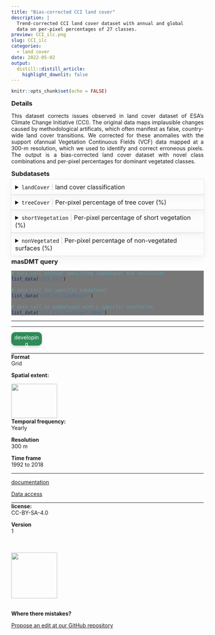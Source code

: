 ```yaml
---
title: "Bias-corrected CCI land cover"
description: |
  Trend-corrected CCI land cover dataset with annual and global 
  data on per-pixel percentages of 27 classes.
preview: CCI_ilc.png
slug: CCI_ilc
categories:
  - land cover
date: 2022-05-02
output:
  distill::distill_article:
    highlight_downlit: false
---
```

  
```r
knitr::opts_chunk$set(echo = FALSE)
```

<div style="width=80%;margin-top:0;margin-bottom:0;">
<h3 style="margin-top:5;margin-bottom:5;">Details</h3>
<p align="justify">
This dataset corrects issues observed in land cover dataset of ESA's Climate Change Initiative (CCI). The original data maps implausible changes caused by methodological artificats, which often manifest as false, country-wide land cover transitions. We corrected for these anomalies with the support ofannual Vegetation Continuous Fields (VCF) data mapped at a 300-m resolution, which we used to identify and correct erroneous pixels. The output is a bias-corrected land cover dataset with novel class combinations and per-pixel percentages for dominant vegetated classes.
</p>

<h3 style="margin-top:5;margin-bottom:5;">Subdatasets</h3>
<details style='cursor:pointer;border:none;box-shadow: rgba(0, 0, 0, 0.05) 0px 6px 24px 0px, rgba(0, 0, 0, 0.08) 0px 0px 0px 1px;padding:10px;margin:0;'>
<summary style="font-size:16px;">`landCover`<span style="color:#C8C8C8;"> | </span>land cover classification</summary>
<hr style="margin-top:0;margin-bottom:20px;">
|content|description|
|-------|-----------|
|value_range|TBD|
</details>
<details style='cursor:pointer;border:none;box-shadow: rgba(0, 0, 0, 0.05) 0px 6px 24px 0px, rgba(0, 0, 0, 0.08) 0px 0px 0px 1px;padding:10px;margin:0;'>
<summary style="font-size:16px;">`treeCover`<span style="color:#C8C8C8;"> | </span>Per-pixel percentage of tree cover (%)</summary>
<hr style="margin-top:0;margin-bottom:20px;">
|content|description|
|-------|-----------|
|value_range|0...100|
</details>
<details style='cursor:pointer;border:none;box-shadow: rgba(0, 0, 0, 0.05) 0px 6px 24px 0px, rgba(0, 0, 0, 0.08) 0px 0px 0px 1px;padding:10px;margin:0;'>
<summary style="font-size:16px;">`shortVegetation`<span style="color:#C8C8C8;"> | </span>Per-pixel percentage of short vegetation (%)</summary>
<hr style="margin-top:0;margin-bottom:20px;">
|content|description|
|-------|-----------|
|value_range|0...100|
</details>
<details style='cursor:pointer;border:none;box-shadow: rgba(0, 0, 0, 0.05) 0px 6px 24px 0px, rgba(0, 0, 0, 0.08) 0px 0px 0px 1px;padding:10px;margin:0;'>
<summary style="font-size:16px;">`nonVegetated`<span style="color:#C8C8C8;"> | </span>Per-pixel percentage of non-vegetated surfaces (%)</summary>
<hr style="margin-top:0;margin-bottom:20px;">
|content|description|
|-------|-----------|
|value_range|0...100|
</details>
<h3 style="margin-top:5;margin-bottom:5;">masDMT query</h3>
<div style="width=80%;margin-top:5;margin-bottom:5;background-color:#777777;">
```r
# data call without specifying subdataset and resolution
list_data("CCI_ilc")

# data call for specific subdataset 
list_data("CCI_ilc/landCover")

# data call to subdataset with a specific resolution
list_data("CCI_ilc/landCover/300m")
```
</div>
<hr style="margin-top:0;margin-bottom:0;">

<hr>
</div>

<aside>
<p style="padding:5px;margin-top:0;margin-bottom:20px;border-radius:10px;text-align:center;background:#2E8B57;color:#ffffff;height:25px;width:70px;box-shadow: rgba(9, 30, 66, 0.25) 0px 4px 8px -2px, rgba(9, 30, 66, 0.08) 0px 0px 0px 1px;">developing</p>
<hr style="margin-top:0;margin-bottom:0;">
<p style="margin-top:0;margin-bottom:0;">**Format**</p>
<p style="margin-top:0;">Grid</p>
<p style="margin-top:0;">**Spatial extent:**</p>
<img src="_extent.png" width=120, height=90>
<p style="margin-top:0;margin-bottom:0;">**Temporal frequency:**</p>
<p style="margin-top:0;">Yearly</p>
<p style="margin-top:0;margin-bottom:0;">**Resolution**</p>
<p style="margin-top:0;">300 m</p>
<p style="margin-top:0;margin-bottom:0;">**Time frame**</p>
<p style="margin-top:0;">1992 to 2018</p>
<hr style="margin-top:0;margin-bottom:0;">
<p><p style='margin-top:0;margin-bottom:0;'><a style="margin:0;padding:0;" href="mailto:carsten.meyer@idiv.de?subject=Data information request: ">documentation</a></p></p>
<p><p style='margin-top:0;margin-bottom:0;'><a style="margin:0;padding:0;" href="mailto:carsten.meyer@idiv.de?subject=Data access request: ">Data access</a></p></p>
<hr style="margin-top:0;margin-bottom:0;">
<p style="margin-top:0;margin-bottom:0;">**license:**</p>
<p style="margin-top:0;">CC-BY-SA-4.0</p>
<p style="margin-top:0;margin-bottom:0;">**Version**</p>
<p style="margin-top:0;">1</p>
<br>
<br>
<img src="https://raw.githubusercontent.com/macroecology-society/masDMT/master/docs/sidebar_credits.png" width="120;">
<br>
<br>
<p style="margin-bottom:0;padding:0;">**Where there  mistakes?**</p>
<p><a href='https://github.com/macroecology-society/data-catalog/tree/main/_posts/CCI_ilc/CCI_ilc.yml'>Propose an edit at our GitHub repository</a></p>
</aside>
